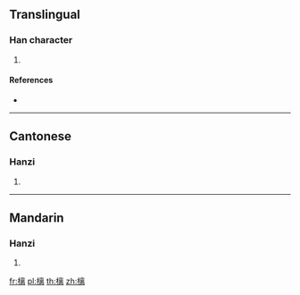 ==Translingual==

===Han character===
{{Han char|rn=75|rad=木|as=11|sn=15|four=50027|canj=DYUB}}

# {{defn|Han|sort=木11}}

====References====
* {{Han ref|kx=0549.060|dkj=15405|dj=0937.050|hdz=21268.070|uh=6A06|ud=27142|bh=E5CB|bd=58827}}

----

==Cantonese==

===Hanzi===
{{yue-hanzi|jyut=|y=lei4}}

# {{defn|lang=yue|sort=木11}}

----

==Mandarin==

===Hanzi===
{{cmn-hanzi|pin=[[fàn]] ([[fan4]]), [[lí]] ([[li2]]), [[pán]] ([[pan2]])|wg=fan<sup>4</sup>, li<sup>2</sup>, p'an<sup>2</sup>}}

# {{defn|lang=cmn|sort=木11}}

[[fr:樆]]
[[pl:樆]]
[[th:樆]]
[[zh:樆]]